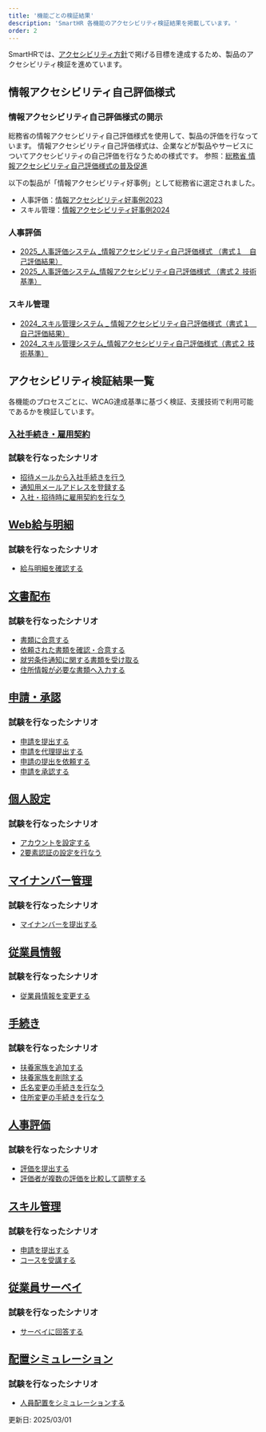 ```yaml
---
title: '機能ごとの検証結果'
description: 'SmartHR 各機能のアクセシビリティ検証結果を掲載しています。'
order: 2 
---
```



SmartHRでは、[アクセシビリティ方針](https://accessibility.smarthr.co.jp/development/)で掲げる目標を達成するため、製品のアクセシビリティ検証を進めています。

## 情報アクセシビリティ自己評価様式
### 情報アクセシビリティ自己評価様式の開示
総務省の情報アクセシビリティ自己評価様式を使用して、製品の評価を行なっています。
情報アクセシビリティ自己評価様式は、企業などが製品やサービスについてアクセシビリティの自己評価を行なうための様式です。
  参照：[総務省 情報アクセシビリティ自己評価様式の普及促進](https://www.soumu.go.jp/main_sosiki/joho_tsusin/b_free/jikohyokayoshiki.html)


以下の製品が「情報アクセシビリティ好事例」として総務省に選定されました。

- 人事評価：[情報アクセシビリティ好事例2023](https://www.soumu.go.jp/info-accessibility-portal/koujirei/2023/)
- スキル管理：[情報アクセシビリティ好事例2024](https://www.soumu.go.jp/info-accessibility-portal/koujirei/2024/)

### 人事評価
- [2025_人事評価システム _情報アクセシビリティ自己評価様式 （書式１　自己評価結果）](https://docs.google.com/spreadsheets/d/1Dcynf7mK7i4Jd6UgKZcdG4LafMRDLeeC/edit?gid=15576948#gid=15576948)
- [2025_人事評価システム_情報アクセシビリティ自己評価様式 （書式２ 技術基準）](https://docs.google.com/spreadsheets/d/1DM0QgJBhxOhd7wl6tdJZFYp33Ev72h3X/edit?gid=816212855#gid=816212855)
### スキル管理
- [2024_スキル管理システム _ 情報アクセシビリティ自己評価様式（書式１　自己評価結果）](https://docs.google.com/spreadsheets/d/1XEKS_ZBGzMKkGG7mi8QST9qrIUT4-Kx2/edit?gid=15576948#gid=15576948)
- [2024_スキル管理システム_情報アクセシビリティ自己評価様式（書式２ 技術基準）](https://docs.google.com/spreadsheets/d/1KmOIVXYdPFXP3rogTekhSSNzS-5Gq7wn/edit?gid=816212855#gid=816212855)


## アクセシビリティ検証結果一覧

各機能のプロセスごとに、WCAG達成基準に基づく検証、支援技術で利用可能であるかを検証しています。
### [入社手続き・雇用契約](./entrance-procedures/)
### 試験を行なったシナリオ
- [招待メールから入社手続きを行う](./entrance-procedures/#h2-0)
- [通知用メールアドレスを登録する](./entrance-procedures/#h2-1)
- [入社・招待時に雇用契約を行なう](./entrance-procedures/#h2-2)

## [Web給与明細](./payslips/)
### 試験を行なったシナリオ
- [給与明細を確認する](./payslips/#h2-0)

## [文書配布](./distribution/)
### 試験を行なったシナリオ
- [書類に合意する](./distribution/#h2-0)
- [依頼された書類を確認・合意する](./distribution/#h2-1)
- [就労条件通知に関する書類を受け取る](./distribution/#h2-2)
- [住所情報が必要な書類へ入力する](./distribution/#h2-3)

## [申請・承認](./application/)
### 試験を行なったシナリオ
- [申請を提出する](./application/#h2-0)
- [申請を代理提出する](./application/#h2-1)
- [申請の提出を依頼する](./application/#h2-2)
- [申請を承認する](./application/#h2-3)

## [個人設定](./personal-settings/)
### 試験を行なったシナリオ
- [アカウントを設定する](./personal-settings/#h2-0)
- [2要素認証の設定を行なう](./personal-settings/#h2-1)

## [マイナンバー管理](./national-identity-number/)
### 試験を行なったシナリオ
- [マイナンバーを提出する](./national-identity-number/#h2-0)

## [従業員情報](./employee-info/)
### 試験を行なったシナリオ
- [従業員情報を変更する](./employee-info/#h2-0)

## [手続き](./procedure/)
### 試験を行なったシナリオ
- [扶養家族を追加する](./procedure/#h2-0)
- [扶養家族を削除する](./procedure/#h2-1)
- [氏名変更の手続きを行なう](./procedure/#h2-2)
- [住所変更の手続きを行なう](./procedure/#h2-3)

## [人事評価](./evaluation/)
### 試験を行なったシナリオ
- [評価を提出する](./evaluation/#h2-0)
- [評価者が複数の評価を比較して調整する](./evaluation/#h2-1)

## [スキル管理](./skill/)
### 試験を行なったシナリオ
- [申請を提出する](./skill/#h2-0)
- [コースを受講する](./skill/#h2-1)

## [従業員サーベイ](./survey/)
### 試験を行なったシナリオ
- [サーベイに回答する](./survey/#h2-0)

## [配置シミュレーション](./simulation/)
### 試験を行なったシナリオ
- [人員配置をシミュレーションする](./simulation/#h2-0)

更新日: <time datatime="2025-03-01">2025/03/01</time>

